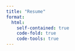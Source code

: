 ```yaml
---
title: "Resume"
format: 
  html:
    self-contained: true
    code-fold: true
    code-tools: true
---
```

